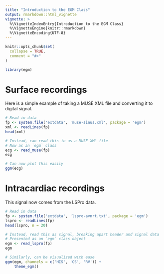 ```yaml
---
title: "Introduction to the EGM Class"
output: rmarkdown::html_vignette
vignette: >
  %\VignetteIndexEntry{Introduction to the EGM Class}
  %\VignetteEngine{knitr::rmarkdown}
  %\VignetteEncoding{UTF-8}
---
```


```r
knitr::opts_chunk$set(
  collapse = TRUE,
  comment = "#>"
)
```

```r
library(egm)
```

# Surface recordings

Here is a simple example of taking a MUSE XML file and converting it to digital signal.

```r
# Read in data
fp <- system.file('extdata', 'muse-sinus.xml', package = 'egm')
xml <- readLines(fp)
head(xml)

# Instead, can read this in as a MUSE XML file
# Now as an `egm` class
ecg <- read_muse(fp)
ecg

# Can now plot this easily
ggm(ecg)
```

# Intracardiac recordings

This signal now comes from the LSPro data.

```r
# Read in data
fp <- system.file('extdata', 'lspro-avnrt.txt', package = 'egm')
lspro <- readLines(fp)
head(lspro, n = 20)

# Instead, read this as signal, breaking apart header and signal data
# Presented as an `egm` class object
egm <- read_lspro(fp)
egm

# Similarly, can be visualized with ease
ggm(egm, channels = c('HIS', 'CS', 'RV')) +
	theme_egm() 
```


